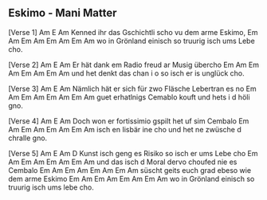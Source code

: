 
## Eskimo - Mani Matter


[Verse 1]
Am                             E           Am
Kenned ihr das Gschichtli scho vu dem arme Eskimo,
Em    Am       Em      Am   Em      Am       Em   Am
wo in Grönland einisch so   truurig isch ums Lebe cho.

[Verse 2]
Am                   E              Am
Er hät dank em Radio freud ar Musig übercho
Em      Am        Em     Am  Em      Am    Em      Am
und het denkt das chan i o   so isch er is unglück cho.

[Verse 3]
Am                          E            Am
Nämlich hät er sich für zwo Fläsche Lebertran es no
Em     Am       Em    Am   Em        Am       Em   Am
guet erhatlnigs Cemablo    kouft und hets i d höli gno.

[Verse 4]
Am                      E                 Am
Doch won er fortissimio gspilt het uf sim Cembalo
Em      Am     Em  Am      Em     Am        Em      Am
isch en Iisbär ine cho und het ne zwüsche d chralle gno.

[Verse 5]
Am                          E              Am
D Kunst isch geng es Risiko so isch er ums Lebe cho
Em      Am     Em       Am  Em      Am     Em   Am
und das isch d Moral dervo  choufed nie es Cembalo
Em           Am        Em Am  Em      Am   Em  Am
süscht geits euch grad ebeso  wie dem arme Eskimo
Em    Am       Em      Am  Em      Am       Em   Am
wo in Grönland einisch so  truurig isch ums lebe cho.


